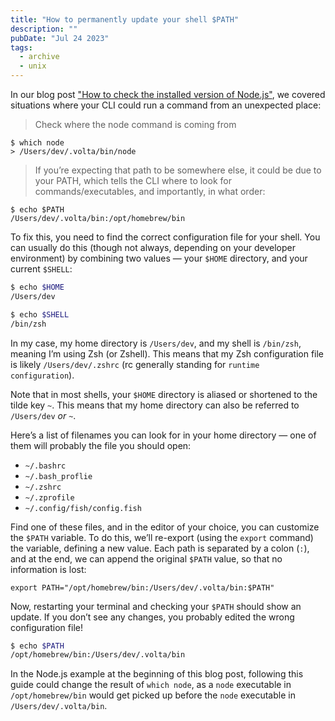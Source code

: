 ```yaml
---
title: "How to permanently update your shell $PATH"
description: ""
pubDate: "Jul 24 2023"
tags:
  - archive
  - unix
---
```


In our blog post ["How to check the installed version of Node.js"](/how-to-check-the-installed-version-of-node-js/), we covered situations where your CLI could run a command from an unexpected place:

> Check where the node command is coming from

```
$ which node
> /Users/dev/.volta/bin/node

```

> If you’re expecting that path to be somewhere else, it could be due to your PATH, which tells the CLI where to look for commands/executables, and importantly, in what order:

```
$ echo $PATH
/Users/dev/.volta/bin:/opt/homebrew/bin
```

To fix this, you need to find the correct configuration file for your shell. You can usually do this (though not always, depending on your developer environment) by combining two values — your `$HOME` directory, and your current `$SHELL`:

```bash
$ echo $HOME
/Users/dev

$ echo $SHELL
/bin/zsh
```

In my case, my home directory is `/Users/dev`, and my shell is `/bin/zsh`, meaning I’m using Zsh (or Zshell). This means that my Zsh configuration file is likely `/Users/dev/.zshrc` (rc generally standing for `runtime configuration`).

Note that in most shells, your `$HOME` directory is aliased or shortened to the tilde key `~`. This means that my home directory can also be referred to `/Users/dev` _or_ `~`.

Here’s a list of filenames you can look for in your home directory — one of them will probably the file you should open:

- `~/.bashrc`
- `~/.bash_proflie`
- `~/.zshrc`
- `~/.zprofile`
- `~/.config/fish/config.fish`

Find one of these files, and in the editor of your choice, you can customize the `$PATH` variable. To do this, we’ll re-export (using the `export` command) the variable, defining a new value. Each path is separated by a colon (`:`), and at the end, we can append the original `$PATH` value, so that no information is lost:

```
export PATH="/opt/homebrew/bin:/Users/dev/.volta/bin:$PATH"
```

Now, restarting your terminal and checking your `$PATH` should show an update. If you don’t see any changes, you probably edited the wrong configuration file!

```bash
$ echo $PATH
/opt/homebrew/bin:/Users/dev/.volta/bin
```

In the Node.js example at the beginning of this blog post, following this guide could change the result of `which node`, as a `node` executable in `/opt/homebrew/bin` would get picked up before the `node` executable in `/Users/dev/.volta/bin`.
